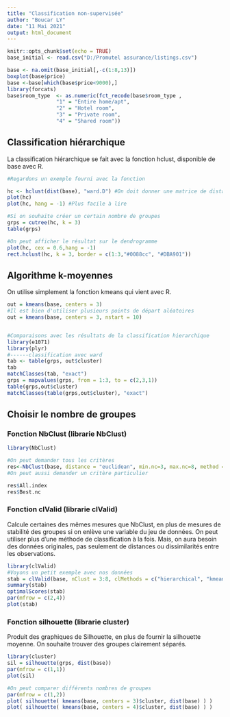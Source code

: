 ---
title: "Classification non-supervisée"
author: "Boucar LY"
date: "11 Mai 2021"
output: html_document
---

```{r setup, include=FALSE}
knitr::opts_chunk$set(echo = TRUE)
base_initial <- read.csv("D:/Promutel assurance/listings.csv")

base <- na.omit(base_initial[,-c(1:8,13)])
boxplot(base$price)
base <-base[which(base$price<9000),]
library(forcats)
base$room_type  <- as.numeric(fct_recode(base$room_type ,
                "1" = "Entire home/apt",
                "2" = "Hotel room",
                "3" = "Private room",
                "4" = "Shared room"))
```

## Classification hiérarchique

La classification hiérarchique se fait avec la fonction hclust, disponible de base avec R. 

```{r }
#Regardons un exemple fourni avec la fonction 

hc <- hclust(dist(base), "ward.D") #On doit donner une matrice de distance en entrée
plot(hc)
plot(hc, hang = -1) #Plus facile à lire

#Si on souhaite créer un certain nombre de groupes
grps = cutree(hc, k = 3)
table(grps)

```

```{r}

#On peut afficher le résultat sur le dendrogramme
plot(hc, cex = 0.6,hang = -1)
rect.hclust(hc, k = 3, border = c(1:3,"#0088cc", "#DBA901"))
```


## Algorithme k-moyennes

On utilise simplement la fonction kmeans qui vient avec R.

```{r }
out = kmeans(base, centers = 3) 
#Il est bien d'utiliser plusieurs points de départ aléatoires
out = kmeans(base, centers = 3, nstart = 10) 


#Comparaisons avec les résultats de la classification hierarchique
library(e1071)
library(plyr)
#------classification avec ward
tab <- table(grps, out$cluster)
tab
matchClasses(tab, "exact")
grps = mapvalues(grps, from = 1:3, to = c(2,3,1))
table(grps,out$cluster)
matchClasses(table(grps,out$cluster), "exact")


```

## Choisir le nombre de groupes


### Fonction NbClust (librarie NbClust)

```{r }
library(NbClust)

#On peut demander tous les critères         
res<-NbClust(base, distance = "euclidean", min.nc=3, max.nc=8, method = "complete")
#On peut aussi demander un critère particulier

res$All.index
res$Best.nc
```

### Fonction clValid (librarie clValid)

Calcule certaines des mêmes mesures que NbClust, en plus de mesures de stabilité des groupes si on enlève une variable du jeu de données. On peut utiliser plus d'une méthode de classification à la fois. Mais, on aura besoin des données originales, pas seulement de distances ou dissimilarités entre les observations. 

```{r }
library(clValid)
#Voyons un petit exemple avec nos données
stab = clValid(base, nClust = 3:8, clMethods = c("hierarchical", "kmeans"), validation = c("internal", "stability"),maxitems = nrow(base))
summary(stab)
optimalScores(stab)
par(mfrow = c(2,4))
plot(stab)

```

### Fonction silhouette (librarie cluster)

Produit des graphiques de Silhouette, en plus de fournir la silhouette moyenne. On souhaite trouver des groupes clairement séparés. 


```{r }
library(cluster)
sil = silhouette(grps, dist(base))
par(mfrow = c(1,1))
plot(sil)

#On peut comparer différents nombres de groupes
par(mfrow = c(1,2))
plot( silhouette( kmeans(base, centers = 3)$cluster, dist(base) ) ) 
plot( silhouette( kmeans(base, centers = 4)$cluster, dist(base) ) ) 

```
